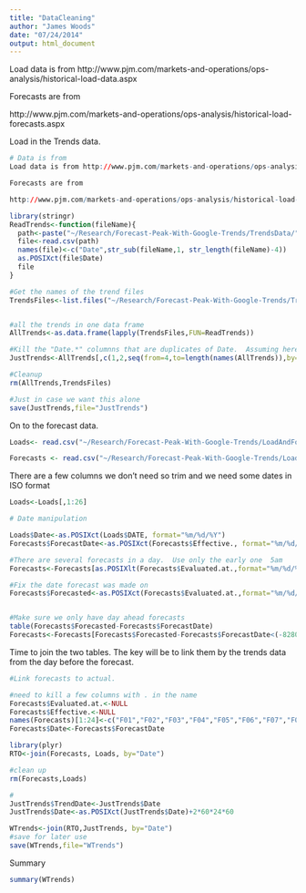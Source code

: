 ```yaml
---
title: "DataCleaning"
author: "James Woods"
date: "07/24/2014"
output: html_document
---
```

Load data is from http://www.pjm.com/markets-and-operations/ops-analysis/historical-load-data.aspx

Forecasts are from 

http://www.pjm.com/markets-and-operations/ops-analysis/historical-load-forecasts.aspx


Load in the Trends data.
```r
# Data is from
Load data is from http://www.pjm.com/markets-and-operations/ops-analysis/historical-load-data.aspx

Forecasts are from 

http://www.pjm.com/markets-and-operations/ops-analysis/historical-load-forecasts.aspx

library(stringr)
ReadTrends<-function(fileName){
  path<-paste("~/Research/Forecast-Peak-With-Google-Trends/TrendsData/",fileName,sep='')
  file<-read.csv(path)
  names(file)<-c("Date",str_sub(fileName,1, str_length(fileName)-4))
  as.POSIXct(file$Date)
  file
}

#Get the names of the trend files
TrendsFiles<-list.files("~/Research/Forecast-Peak-With-Google-Trends/TrendsData", pattern="*.W.csv",all.files= FALSE)


#all the trends in one data frame
AllTrends<-as.data.frame(lapply(TrendsFiles,FUN=ReadTrends))

#Kill the "Date.*" columnns that are duplicates of Date.  Assuming here that the dates all line up
JustTrends<-AllTrends[,c(1,2,seq(from=4,to=length(names(AllTrends)),by=2))]

#Cleanup
rm(AllTrends,TrendsFiles)

#Just in case we want this alone
save(JustTrends,file="JustTrends")
```

On to the forecast data.
```r

Loads<- read.csv("~/Research/Forecast-Peak-With-Google-Trends/LoadAndForecastData/2014-hourly-loads.csv",header = TRUE)

Forecasts <- read.csv("~/Research/Forecast-Peak-With-Google-Trends/LoadAndForecastData/2014-rto-forecasts.csv",header = TRUE)
```


There are a few columns we don't need so trim and we need some dates in ISO format
```r
Loads<-Loads[,1:26]

# Date manipulation

Loads$Date<-as.POSIXct(Loads$DATE, format="%m/%d/%Y")
Forecasts$ForecastDate<-as.POSIXct(Forecasts$Effective., format="%m/%d/%Y")  

#There are several forecasts in a day.  Use only the early one  5am
Forecasts<-Forecasts[as.POSIXlt(Forecasts$Evaluated.at.,format="%m/%d/%Y %H:%M:%S" )$hour==5,]

#Fix the date forecast was made on
Forecasts$Forecasted<-as.POSIXct(Forecasts$Evaluated.at.,format="%m/%d/%Y")


#Make sure we only have day ahead forecasts
table(Forecasts$Forecasted-Forecasts$ForecastDate)
Forecasts<-Forecasts[Forecasts$Forecasted-Forecasts$ForecastDate<(-82800) ,]


```

Time to join the two tables.  The key will be to link them by the trends data from the day before the forecast.  

```r
#Link forecasts to actual.

#need to kill a few columns with . in the name
Forecasts$Evaluated.at.<-NULL
Forecasts$Effective.<-NULL
names(Forecasts)[1:24]<-c("F01","F02","F03","F04","F05","F06","F07","F08","F09","F10","F11","F12","F13","F14","F15","F16","F17","F18","F19","F20","F21","F22","F23","F24")
Forecasts$Date<-Forecasts$ForecastDate

library(plyr)
RTO<-join(Forecasts, Loads, by="Date")

#clean up
rm(Forecasts,Loads)

#
JustTrends$TrendDate<-JustTrends$Date
JustTrends$Date<-as.POSIXct(JustTrends$Date)+2*60*24*60

WTrends<-join(RTO,JustTrends, by="Date")
#save for later use
save(WTrends,file="WTrends")

```

Summary
```r
summary(WTrends)

```

